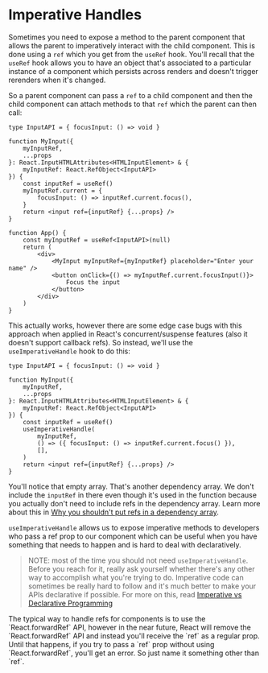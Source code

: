 # Imperative Handles

Sometimes you need to expose a method to the parent component that allows the
parent to imperatively interact with the child component. This is done using
a `ref` which you get from the `useRef` hook. You'll recall that the `useRef`
hook allows you to have an object that's associated to a particular instance of
a component which persists across renders and doesn't trigger rerenders when
it's changed.

So a parent component can pass a `ref` to a child component and then the child
component can attach methods to that `ref` which the parent can then call:

```tsx
type InputAPI = { focusInput: () => void }

function MyInput({
	myInputRef,
	...props
}: React.InputHTMLAttributes<HTMLInputElement> & {
	myInputRef: React.RefObject<InputAPI>
}) {
	const inputRef = useRef()
	myInputRef.current = {
		focusInput: () => inputRef.current.focus(),
	}
	return <input ref={inputRef} {...props} />
}

function App() {
	const myInputRef = useRef<InputAPI>(null)
	return (
		<div>
			<MyInput myInputRef={myInputRef} placeholder="Enter your name" />
			<button onClick={() => myInputRef.current.focusInput()}>
				Focus the input
			</button>
		</div>
	)
}
```

This actually works, however there are some edge case bugs with this approach
when applied in React's concurrent/suspense features (also it doesn't support
callback refs). So instead, we'll use the `useImperativeHandle` hook to do this:

```tsx
type InputAPI = { focusInput: () => void }

function MyInput({
	myInputRef,
	...props
}: React.InputHTMLAttributes<HTMLInputElement> & {
	myInputRef: React.RefObject<InputAPI>
}) {
	const inputRef = useRef()
	useImperativeHandle(
		myInputRef,
		() => ({ focusInput: () => inputRef.current.focus() }),
		[],
	)
	return <input ref={inputRef} {...props} />
}
```

You'll notice that empty array. That's another dependency array. We don't
include the `inputRef` in there even though it's used in the function because
you actually don't need to include refs in the dependency array. Learn more
about this in
[Why you shouldn't put refs in a dependency array](https://epicreact.dev/why-you-shouldnt-put-refs-in-a-dependency-array).

`useImperativeHandle` allows us to expose imperative methods to developers who
pass a ref prop to our component which can be useful when you have something
that needs to happen and is hard to deal with declaratively.

> NOTE: most of the time you should not need `useImperativeHandle`. Before you
> reach for it, really ask yourself whether there's any other way to accomplish
> what you're trying to do. Imperative code can sometimes be really hard to
> follow and it's much better to make your APIs declarative if possible. For
> more on this, read
> [Imperative vs Declarative Programming](https://tylermcginnis.com/imperative-vs-declarative-programming/)

<callout-warning>
	The typical way to handle refs for components is to use the `React.forwardRef`
	API, however in the near future, React will remove the `React.forwardRef` API
	and instead you'll receive the `ref` as a regular prop. Until that happens, if
	you try to pass a `ref` prop without using `React.forwardRef`, you'll get an
	error. So just name it something other than `ref`.
</callout-warning>
